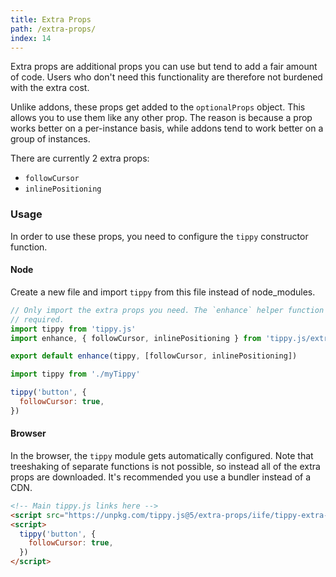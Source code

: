 ```yaml
---
title: Extra Props
path: /extra-props/
index: 14
---
```



Extra props are additional props you can use but tend to add a fair amount of
code. Users who don't need this functionality are therefore not burdened with
the extra cost.

Unlike addons, these props get added to the `optionalProps` object. This allows
you to use them like any other prop. The reason is because a prop works better
on a per-instance basis, while addons tend to work better on a group of
instances.

There are currently 2 extra props:

- `followCursor`
- `inlinePositioning`

### Usage

In order to use these props, you need to configure the `tippy` constructor
function.

#### Node

Create a new file and import `tippy` from this file instead of node_modules.

```js
// Only import the extra props you need. The `enhance` helper function is
// required.
import tippy from 'tippy.js'
import enhance, { followCursor, inlinePositioning } from 'tippy.js/extra-props'

export default enhance(tippy, [followCursor, inlinePositioning])
```

```js
import tippy from './myTippy'

tippy('button', {
  followCursor: true,
})
```

#### Browser

In the browser, the `tippy` module gets automatically configured. Note that
treeshaking of separate functions is not possible, so instead all of the extra
props are downloaded. It's recommended you use a bundler instead of a CDN.

```html
<!-- Main tippy.js links here -->
<script src="https://unpkg.com/tippy.js@5/extra-props/iife/tippy-extra-props.min.js"></script>
<script>
  tippy('button', {
    followCursor: true,
  })
</script>
```
